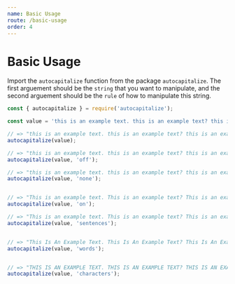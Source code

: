 ```yaml
---
name: Basic Usage
route: /basic-usage
order: 4
---
```


# Basic Usage

Import the `autocapitalize` function from the package `autocapitalize`. The first arguement should be the `string` that you want to manipulate, and the second arguement should be the `rule` of how to manipulate this string.

```js
const { autocapitalize } = require('autocapitalize');

const value = 'this is an example text. this is an example text? this is an example text!'

// => "this is an example text. this is an example text? this is an example text!"
autocapitalize(value);

// => "this is an example text. this is an example text? this is an example text!"
autocapitalize(value, 'off');

// => "this is an example text. this is an example text? this is an example text!"
autocapitalize(value, 'none');


// => "This is an example text. This is an example text? This is an example text!"
autocapitalize(value, 'on');

// => "This is an example text. This is an example text? This is an example text!"
autocapitalize(value, 'sentences');


// => "This Is An Example Text. This Is An Example Text? This Is An Example Text!"
autocapitalize(value, 'words');


// => "THIS IS AN EXAMPLE TEXT. THIS IS AN EXAMPLE TEXT? THIS IS AN EXAMPLE TEXT!"
autocapitalize(value, 'characters');
```
